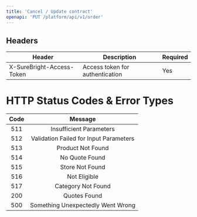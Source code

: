 ```yaml
---
title: 'Cancel / Update contract'
openapi: 'PUT /platform/api/v1/order'
---
```


## Headers

| Header | Description | Required |
|--------|-------------|----------|
| X-SureBright-Access-Token | Access token for authentication | Yes |




# HTTP Status Codes & Error Types

| Code | Message |
|:----:|:-------:|
| 511  | Insufficient Parameters |
| 512  | Validation Failed for Input Parameters |
| 513  | Product Not Found |
| 514  | No Quote Found |
| 515  | Store Not Found |
| 516  | Not Eligible |
| 517  | Category Not Found |
| 200  | Quotes Found |
| 500  | Something Unexpectedly Went Wrong |
